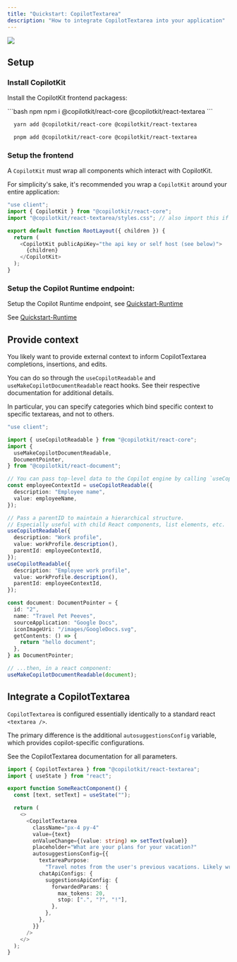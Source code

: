 ```yaml
---
title: "Quickstart: CopilotTextarea"
description: "How to integrate CopilotTextarea into your application"
---
```


<img
  referrerPolicy="no-referrer-when-downgrade"
  src="https://static.scarf.sh/a.png?x-pxid=ffc9f65d-0186-4575-b065-61d62ea9d7d3"
/>

## Setup

### Install CopilotKit

Install the CopilotKit frontend packagess:

<CodeGroup>
```bash npm 
  npm i @copilotkit/react-core @copilotkit/react-textarea 
```

```bash yarn 
  yarn add @copilotkit/react-core @copilotkit/react-textarea 
```

```bash pnpm 
  pnpm add @copilotkit/react-core @copilotkit/react-textarea 
```
</CodeGroup>

### Setup the frontend

A `CopilotKit` must wrap all components which interact with CopilotKit.

For simplicity's sake, it's recommended you wrap a `CopilotKit` around your entire application:

```ts
"use client";
import { CopilotKit } from "@copilotkit/react-core";
import "@copilotkit/react-textarea/styles.css"; // also import this if you want to use the CopilotTextarea component

export default function RootLayout({ children }) {
  return (
    <CopilotKit publicApiKey="the api key or self host (see below)">
      {children}
    </CopilotKit>
  );
}
```

### Setup the Copilot Runtime endpoint:

Setup the Copilot Runtime endpoint, see [Quickstart-Runtime](/getting-started/quickstart-runtime)

See [Quickstart-Runtime](/getting-started/quickstart-runtime)

## Provide context

You likely want to provide external context to inform CopilotTextarea completions, insertions, and edits.

You can do so through the `useCopilotReadable` and `useMakeCopilotDocumentReadable` react hooks.
See their respective documentation for additional details.

In particular, you can specify categories which bind specific context to specific textareas, and not to others.

```ts
"use client";

import { useCopilotReadable } from "@copilotkit/react-core";
import {
  useMakeCopilotDocumentReadable,
  DocumentPointer,
} from "@copilotkit/react-document";

// You can pass top-level data to the Copilot engine by calling `useCopilotReadable`.
const employeeContextId = useCopilotReadable({
  description: "Employee name",
  value: employeeName,
});

// Pass a parentID to maintain a hierarchical structure.
// Especially useful with child React components, list elements, etc.
useCopilotReadable({
  description: "Work profile",
  value: workProfile.description(),
  parentId: employeeContextId,
});
useCopilotReadable({
  description: "Employee work profile",
  value: workProfile.description(),
  parentId: employeeContextId,
});

const document: DocumentPointer = {
  id: "2",
  name: "Travel Pet Peeves",
  sourceApplication: "Google Docs",
  iconImageUri: "/images/GoogleDocs.svg",
  getContents: () => {
    return "hello document";
  },
} as DocumentPointer;

// ...then, in a react component:
useMakeCopilotDocumentReadable(document);
```

## Integrate a CopilotTextarea

`CopilotTextarea` is configured essentially identically to a standard react `<textarea />`.

The primary difference is the additional `autosuggestionsConfig` variable, which provides copilot-specific configurations.

See the CopilotTextarea documentation for all parameters.

```ts
import { CopilotTextarea } from "@copilotkit/react-textarea";
import { useState } from "react";

export function SomeReactComponent() {
  const [text, setText] = useState("");

  return (
    <>
      <CopilotTextarea
        className="px-4 py-4"
        value={text}
        onValueChange={(value: string) => setText(value)}
        placeholder="What are your plans for your vacation?"
        autosuggestionsConfig={{
          textareaPurpose:
            "Travel notes from the user's previous vacations. Likely written in a colloquial style, but adjust as needed.",
          chatApiConfigs: {
            suggestionsApiConfig: {
              forwardedParams: {
                max_tokens: 20,
                stop: [".", "?", "!"],
              },
            },
          },
        }}
      />
    </>
  );
}
```
